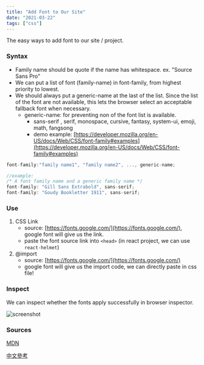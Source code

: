 ```yaml
---
title: "Add Font to Our Site"
date: "2021-03-22"
tags: ["css"]
---
```

The easy ways to add font to our site / project.

### Syntax

- Family name should be quote if the name has whitespace. ex. "Source Sans Pro"
- We can put a list of font (family-name) in font-family, from highest priority to lowest.
- We should always put a generic-name at the last of the list. Since the list of the font are not available, this lets the browser select an acceptable fallback font when necessary.
    - generic-name: for preventing non of the font list is available.
        - sans-serif , serif, monospace, cursive, fantasy, system-ui, emoji, math, fangsong
        - demo example: [https://developer.mozilla.org/en-US/docs/Web/CSS/font-family#examples](https://developer.mozilla.org/en-US/docs/Web/CSS/font-family#examples)

```jsx
font-family:"family name1", "family name2", ..., generic-name;

//example:
/* A font family name and a generic family name */
font-family: "Gill Sans Extrabold", sans-serif;
font-family: "Goudy Bookletter 1911", sans-serif;
```

### Use

1. CSS Link
    - source: [https://fonts.google.com/](https://fonts.google.com/), google font will give us the link.
    - paste the font source link into  `<head>` (in react project, we can use `react-helmet`)
2. @import
    - source: [https://fonts.google.com/](https://fonts.google.com/)
    - google font will give us the import code, we can directly paste in css file!
    

### Inspect

We can inspect whether the fonts apply successfully in browser inspector.

![screenshot](./screenshot.png)

### Sources

[MDN](https://developer.mozilla.org/en-US/docs/Web/CSS/font-family)

[中文參考](https://www.oxxostudio.tw/articles/201811/css-font-family.html)